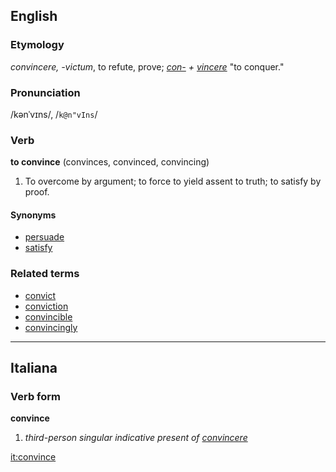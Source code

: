 ==English==
===Etymology===
{{L.}} ''convincere, -victum'', to refute, prove; ''[[con-]] + [[vincere]]'' "to conquer."
===Pronunciation===
/kənˈvɪns/, /<tt>k@n"vIns</tt>/
===Verb===
'''to convince'''  (convinces, convinced, convincing)

# To overcome by argument; to force to yield assent to truth; to satisfy by proof.

====Synonyms====
*[[persuade]]
*[[satisfy]]

===Related terms===
*[[convict]]
*[[conviction]]
*[[convincible]]
*[[convincingly]]

----

==Italiana==
===Verb form===
'''convince'''

# ''third-person singular indicative present of [[convincere]]''

[[it:convince]]